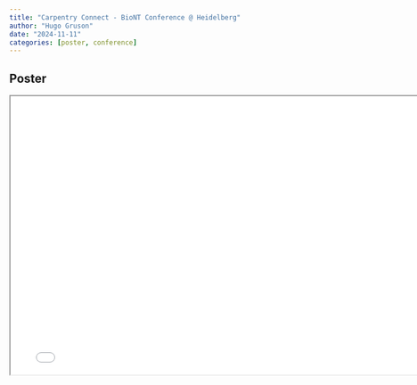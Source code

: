 ```yaml
---
title: "Carpentry Connect - BioNT Conference @ Heidelberg"
author: "Hugo Gruson"
date: "2024-11-11"
categories: [poster, conference]
---
```


## Poster

```{=html}
<iframe width="780" height="500" src="CCHD24_poster.pdf" title="CCHD24 Conference Poster"></iframe>
```